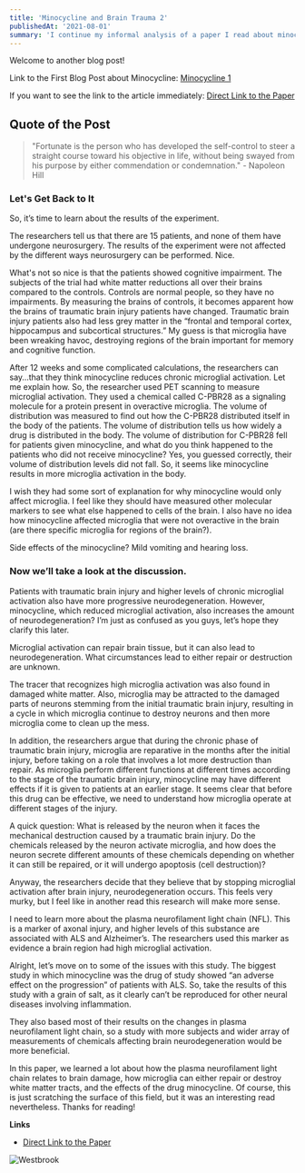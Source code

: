 ```yaml
---
title: 'Minocycline and Brain Trauma 2'
publishedAt: '2021-08-01'
summary: 'I continue my informal analysis of a paper I read about minocycline and its effect on patients with traumatic brain injuries.'
---
```


Welcome to another blog post!

Link to the First Blog Post about Minocycline: [Minocycline 1](https://abneuro.vercel.app/blog/mino1)

If you want to see the link to the article immediately: [Direct Link to the Paper](https://doi.org/10.1093/brain/awx339)

## Quote of the Post
> "Fortunate is the person who has developed the self-control to steer a straight course toward his objective in life, without being swayed from his purpose by either commendation or condemnation." - Napoleon Hill

### Let's Get Back to It

So, it’s time to learn about the results of the experiment. 

The researchers tell us that there are 15 patients, and none of them have undergone neurosurgery. The results of the experiment were not affected by the different ways neurosurgery can be performed. Nice. 

What's not so nice is that the patients showed cognitive impairment. The subjects of the trial had white matter reductions all over their brains compared to the controls. Controls are normal people, so they have no impairments. By measuring the brains of controls, it becomes apparent how the brains of traumatic brain injury patients have changed. 
Traumatic brain injury patients also had less grey matter in the “frontal and temporal cortex, hippocampus and subcortical structures.” My guess is that microglia have been wreaking havoc, destroying regions of the brain important for memory and cognitive function. 

After 12 weeks and some complicated calculations, the researchers can say…that they think minocycline reduces chronic microglial activation. Let me explain how.
So, the researcher used PET scanning to measure microglial activation. They used a chemical called C-PBR28 as a signaling molecule for a protein present in overactive microglia. The volume of distribution was measured to find out how the C-PBR28 distributed itself in the body of the patients. The volume of distribution tells us how widely a drug is distributed in the body. 
The volume of distribution for C-PBR28 fell for patients given minocycline, and what do you think happened to the patients who did not receive minocycline? Yes, you guessed correctly, their volume of distribution levels did not fall. So, it seems like minocycline results in more microglia activation in the body.

I wish they had some sort of explanation for why minocycline would only affect microglia. I feel like they should have measured other molecular markers to see what else happened to cells of the brain. I also have no idea how minocycline affected microglia that were not overactive in the brain (are there specific microglia for regions of the brain?). 

Side effects of the minocycline? Mild vomiting and hearing loss. 

### Now we’ll take a look at the discussion.

Patients with traumatic brain injury and higher levels of chronic microglial activation also have more progressive neurodegeneration. However, minocycline, which reduced microglial activation, also increases the amount of neurodegeneration? I’m just as confused as you guys, let’s hope they clarify this later.

Microglial activation can repair brain tissue, but it can also lead to neurodegeneration. What circumstances lead to either repair or destruction are unknown. 

The tracer that recognizes high microglia activation was also found in damaged white matter. Also, microglia may be attracted to the damaged parts of neurons stemming from the initial traumatic brain injury, resulting in a cycle in which microglia continue to destroy neurons and then more microglia come to clean up the mess.

In addition, the researchers argue that during the chronic phase of traumatic brain injury, microglia are reparative in the months after the initial injury, before taking on a role that involves a lot more destruction than repair. As microglia perform different functions at different times according to the stage of the traumatic brain injury, minocycline may have different effects if it is given to patients at an earlier stage. It seems clear that before this drug can be effective, we need to understand how microglia operate at different stages of the injury. 

A quick question: What is released by the neuron when it faces the mechanical destruction caused by a traumatic brain injury. Do the chemicals released by the neuron activate microglia, and how does the neuron secrete different amounts of these chemicals depending on whether it can still be repaired, or it will undergo apoptosis (cell destruction)?

Anyway, the researchers decide that they believe that by stopping microglial activation after brain injury, neurodegeneration occurs. This feels very murky, but I feel like in another read this research will make more sense.

I need to learn more about the plasma neurofilament light chain (NFL). This is a marker of axonal injury, and higher levels of this substance are associated with ALS and Alzheimer’s. The researchers used this marker as evidence a brain region had high microglial activation.

Alright, let’s move on to some of the issues with this study. The biggest study in which minocycline was the drug of study showed “an adverse effect on the progression” of patients with ALS. So, take the results of this study with a grain of salt, as it clearly can’t be reproduced for other neural diseases involving inflammation.

They also based most of their results on the changes in plasma neurofilament light chain, so a study with more subjects and wider array of measurements of chemicals affecting brain neurodegeneration would be more beneficial.

In this paper, we learned a lot about how the plasma neurofilament light chain relates to brain damage, how microglia can either repair or destroy white matter tracts, and the effects of the drug minocycline. Of course, this is just scratching the surface of this field, but it was an interesting read nevertheless.
Thanks for reading!

**Links**
- [Direct Link to the Paper](https://doi.org/10.1093/brain/awx339)

![Westbrook](/images/dancing.gif)
